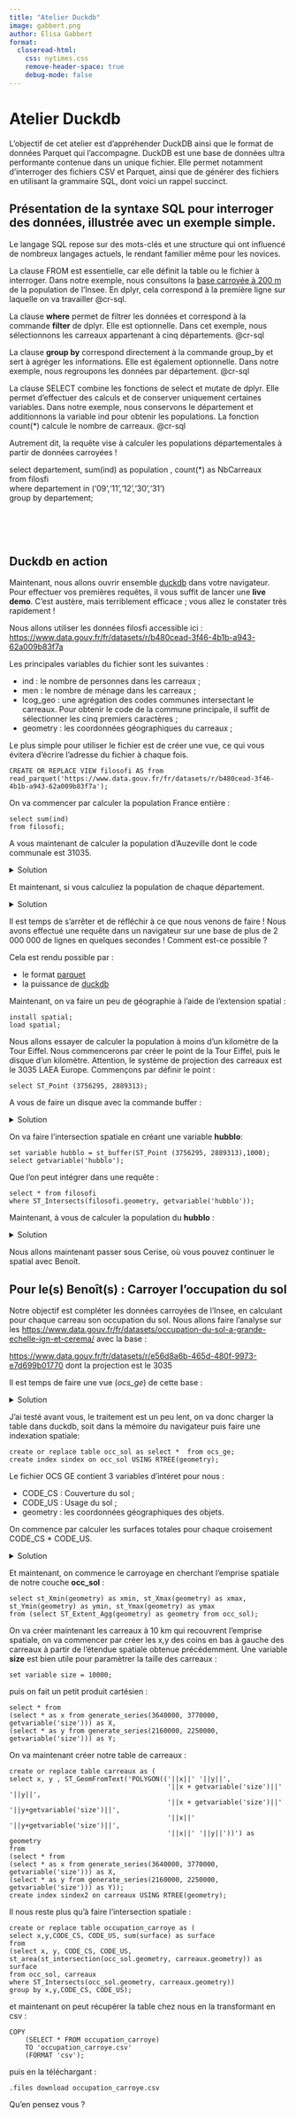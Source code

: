 ```yaml
---
title: "Atelier Duckdb"
image: gabbert.png
author: Elisa Gabbert
format:
  closeread-html:
    css: nytimes.css
    remove-header-space: true
    debug-mode: false
---
```


# Atelier Duckdb

L'objectif de cet atelier est d'appréhender DuckDB ainsi que le format de données Parquet qui l'accompagne. DuckDB est une base de données ultra performante contenue dans un unique fichier. Elle permet notamment d'interroger des fichiers CSV et Parquet, ainsi que de générer des fichiers en utilisant la grammaire SQL, dont voici un rappel succinct.





:::{.cr-section}

:::{focus-on="cr-sql"}
## Présentation de la syntaxe SQL pour interroger des données, illustrée avec un exemple simple.

Le langage SQL repose sur des mots-clés et une structure qui ont influencé de nombreux langages actuels, le rendant familier même pour les novices.

:::

La clause FROM est essentielle, car elle définit la table ou le fichier à interroger. Dans notre exemple, nous consultons la [base carroyée à 200 m](https://www.geoportail.gouv.fr/donnees/densite-de-population) de la population de l'Insee. En dplyr, cela correspond à la première ligne sur laquelle on va travailler [@cr-sql]{hlz='cr-from'}.

La clause **where** permet de filtrer les données et correspond à la commande **filter** de dplyr. Elle est optionnelle. Dans cet exemple, nous sélectionnons les carreaux appartenant à cinq départements. [@cr-sql]{hlz='cr-where'}

La clause **group by** correspond directement à la commande group_by et sert à agréger les informations. Elle est également optionnelle. Dans notre exemple, nous regroupons les données par département. [@cr-sql]{hlz='cr-group'}

La clause SELECT combine les fonctions de select et mutate de dplyr. Elle permet d'effectuer des calculs et de conserver uniquement certaines variables. Dans notre exemple, nous conservons le département et additionnons la variable ind pour obtenir les populations. La fonction count(*) calcule le nombre de carreaux. [@cr-sql]{hlz='cr-select'}

:::{focus-on="cr-sql"}
Autrement dit, la requête vise à calculer les populations départementales à partir de données carroyées !
:::

:::{#cr-sql .scale-to-fill}

 
| [select departement,  sum(ind) as population , count(*) as NbCarreaux
 ]{#cr-select} 
| [from filosfi]{#cr-from}
| [where departement in ('09','11','12','30','31')]{#cr-where}
| [group by departement;]{#cr-group}
| 

:::
:::

\
\
\

## Duckdb en action 

Maintenant, nous allons ouvrir ensemble  [duckdb](https://duckdb.org/) dans votre navigateur. Pour effectuer vos premières requêtes, il vous suffit de lancer une **live demo**. C'est austère, mais terriblement efficace ; vous allez le constater très rapidement !



Nous allons utiliser les données filosfi accessible ici : [https://www.data.gouv.fr/fr/datasets/r/b480cead-3f46-4b1b-a943-62a009b83f7a](https://www.data.gouv.fr/fr/datasets/r/b480cead-3f46-4b1b-a943-62a009b83f7a)

Les principales variables du fichier sont les suivantes :

- ind : le nombre de personnes dans les carreaux ;
- men : le nombre de ménage dans les carreaux ;
- lcog_geo : une agrégation des codes communes intersectant le carreaux. Pour obtenir le code de la commune principale, il suffit de sélectionner les cinq premiers caractères ;
- geometry : les coordonnées géographiques du carreaux ;



Le plus simple pour utiliser le fichier est de créer une vue, ce qui vous évitera d'écrire l'adresse du fichier à chaque fois.

```
CREATE OR REPLACE VIEW filosofi AS from  read_parquet('https://www.data.gouv.fr/fr/datasets/r/b480cead-3f46-4b1b-a943-62a009b83f7a');
```


On va commencer par calculer la population France entière : 

```
select sum(ind) 
from filosofi;
```

A vous maintenant de calculer la population d'Auzeville dont le code communale est 31035.

<details>
<summary>Solution</summary>
```
select lcog_geo,  sum(ind) as ind 
from filosofi
where lcog_geo = '31035'
group by lcog_geo;
```
</details>

Et maintenant, si vous calculiez la population de chaque département.

<details>
<summary>Solution</summary>
```
select substr(lcog_geo,1,2) as dep,  sum(ind) as ind 
from filosofi
group by substr(lcog_geo,1,2);
```
</details>

Il est temps de s'arrêter et de réfléchir à ce que nous venons de faire ! Nous avons effectué une requête dans un navigateur sur une base de plus de 2 000 000 de lignes en quelques secondes ! Comment est-ce possible ?

Cela est rendu possible par :

- le format [parquet](https://en.wikipedia.org/wiki/Apache_Parquet)
- la puissance de [duckdb](https://en.wikipedia.org/wiki/DuckDB)

Maintenant, on va faire un peu de géographie à l'aide de l'extension spatial :

```
install spatial;
load spatial;
```

Nous allons essayer de calculer la population à moins d'un kilomètre de la Tour Eiffel. Nous commencerons par créer le point de la Tour Eiffel, puis le disque d'un kilomètre. Attention, le système de projection des carreaux est le 3035 LAEA Europe. Commençons par définir le point :


```
select ST_Point (3756295, 2889313);
```

A vous de faire un disque avec la commande buffer :

<details>
<summary>Solution</summary>
```
select st_buffer(ST_Point (3756295, 2889313),1000);
```
</details>


On va faire l'intersection spatiale en créant une variable **hubblo**:

```
set variable hubblo = st_buffer(ST_Point (3756295, 2889313),1000);
select getvariable('hubblo');
```

Que l'on peut intégrer dans une requête :

```
select * from filosofi
where ST_Intersects(filosofi.geometry, getvariable('hubblo'));
```

Maintenant, à vous de calculer la population du **hubblo** :

<details>
<summary>Solution</summary>
```
select sum(ind) as ind, sum(men) as men
from filosofi
where ST_Intersects(filosofi.geometry, getvariable('hubblo'));
```
</details>

Nous allons maintenant passer sous Cerise, où vous pouvez continuer le spatial avec Benoît.

## Pour le(s) Benoît(s) : Carroyer l'occupation du sol

Notre objectif est compléter les données carroyées de l'Insee, en calculant pour chaque carreau son occupation du sol. Nous allons faire l'analyse sur les [https://www.data.gouv.fr/fr/datasets/occupation-du-sol-a-grande-echelle-ign-et-cerema/](Pyrénées-Orientales) avec la base : 


[https://www.data.gouv.fr/fr/datasets/r/e56d8a6b-465d-480f-9973-e7d699b01770](https://www.data.gouv.fr/fr/datasets/r/e56d8a6b-465d-480f-9973-e7d699b01770) dont la projection est le 3035

Il est temps de faire une vue (*ocs_ge*) de cette base : 

<details>
<summary>Solution</summary>
```
CREATE OR REPLACE VIEW ocs_ge AS from  read_parquet('https://www.data.gouv.fr/fr/datasets/r/e56d8a6b-465d-480f-9973-e7d699b01770');
```
</details>

J'ai testé avant vous, le traitement est un peu lent, on va donc charger la table dans duckdb, soit dans la mémoire du navigateur puis faire une indexation spatiale:

```
create or replace table occ_sol as select *  from ocs_ge;
create index sindex on occ_sol USING RTREE(geometry);
```

Le fichier OCS GE contient 3 variables d'intéret pour nous :

- CODE_CS : Couverture du sol ;
- CODE_US : Usage du sol ;
- geometry : les coordonnées géographiques des objets.

On commence par calculer les surfaces totales pour chaque croisement CODE_CS \* CODE_US.

<details>
<summary>Solution</summary>
```
select CODE_CS, CODE_US, sum(st_area(geometry)) as surface
from occ_sol
group by CODE_CS, CODE_US;

```
</details>

Et maintenant, on commence le carroyage en cherchant l'emprise spatiale de notre couche  **occ_sol** :

```
select st_Xmin(geometry) as xmin, st_Xmax(geometry) as xmax, st_Ymin(geometry) as ymin, st_Ymax(geometry) as ymax
from (select ST_Extent_Agg(geometry) as geometry from occ_sol);
```

On va créer maintenant les carreaux à 10 km qui recouvrent l'emprise spatiale, on va commencer par créer les x,y des coins en bas à gauche des carreaux à partir de l'étendue spatiale  obtenue précédemment. Une variable **size** est bien utile pour paramètrer la taille des carreaux :

```
set variable size = 10000;
```

puis on fait un petit produit cartésien :

```
select * from
(select * as x from generate_series(3640000, 3770000, getvariable('size'))) as X,
(select * as y from generate_series(2160000, 2250000, getvariable('size'))) as Y;
```

On va maintenant créer notre table de carreaux :

```
create or replace table carreaux as (
select x, y , ST_GeomFromText('POLYGON(('||x||' '||y||',
                                        '||x + getvariable('size')||' '||y||',  
                                        '||x + getvariable('size')||' '||y+getvariable('size')||',
                                        '||x||' '||y+getvariable('size')||',
                                        '||x||' '||y||'))') as geometry
from
(select * from
(select * as x from generate_series(3640000, 3770000, getvariable('size'))) as X,
(select * as y from generate_series(2160000, 2250000, getvariable('size'))) as Y));
create index sindex2 on carreaux USING RTREE(geometry);
```


Il nous reste plus qu'à faire l'intersection spatiale :

```
create or replace table occupation_carroye as (
select x,y,CODE_CS, CODE_US, sum(surface) as surface 
from
(select x, y, CODE_CS, CODE_US, st_area(st_intersection(occ_sol.geometry, carreaux.geometry)) as surface
from occ_sol, carreaux 
where ST_Intersects(occ_sol.geometry, carreaux.geometry))
group by x,y,CODE_CS, CODE_US);
```

et maintenant on peut récupérer la table chez nous en la transformant en csv :
```
COPY
    (SELECT * FROM occupation_carroye)
    TO 'occupation_carroye.csv'
    (FORMAT 'csv');
```
puis en la téléchargant :
```
.files download occupation_carroye.csv 
```

Qu'en pensez vous ? 
